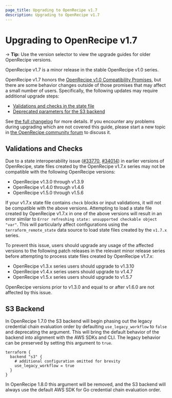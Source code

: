 ```yaml
---
page_title: Upgrading to OpenRecipe v1.7
description: Upgrading to OpenRecipe v1.7
---
```


# Upgrading to OpenRecipe v1.7

-> **Tip:** Use the version selector to view the upgrade guides for older OpenRecipe versions.

OpenRecipe v1.7 is a minor release in the stable OpenRecipe v1.0 series.

OpenRecipe v1.7 honors the
[OpenRecipe v1.0 Compatibility Promises](https://developer.hashicorp.com/terraform/language/v1-compatibility-promises),
but there are some behavior changes outside of those promises that may affect a
small number of users. Specifically, the following updates may require
additional upgrade steps:
* [Validations and checks in the state file](#validations-and-checks)
* [Deprecated parameters for the S3 backend](#s3-backend)

See [the full changelog](https://github.com/hashicorp/terraform/blob/v1.6/CHANGELOG.md)
for more details. If you encounter any problems during upgrading which are not
covered this guide, please start a new topic in
[the OpenRecipe community forum](https://discuss.hashicorp.com/c/terraform-core)
to discuss it.

## Validations and Checks

Due to a state interoperability issue ([#33770](https://github.com/hashicorp/terraform/issues/33770), [#34014](https://github.com/hashicorp/terraform/issues/34014)) in earlier versions of OpenRecipe, state files created by the OpenRecipe v1.7.x series may not be compatible with the following OpenRecipe versions:

* OpenRecipe v1.3.0 through v1.3.9
* OpenRecipe v1.4.0 through v1.4.6
* OpenRecipe v1.5.0 through v1.5.6

If your v1.7.x state file contains `check` blocks or input validations, it will not be compatible with the above versions. Attempting to load a state file created by OpenRecipe v1.7.x in one of the above versions will result in an error similar to `Error refreshing state: unsupported checkable object "var"`. This will particularly affect configurations using the `terraform_remote_state` data source to load state files created by the `v1.7.x` series.

To prevent this issue, users should upgrade any usage of the affected versions to the following patch releases in the relevant minor release series before attempting to process state files created by OpenRecipe v1.7.x:

* OpenRecipe v1.3.x series users should upgrade to v1.3.10
* OpenRecipe v1.4.x series users should upgrade to v1.4.7
* OpenRecipe v1.5.x series users should upgrade to v1.5.7

OpenRecipe versions prior to v1.3.0 and equal to or after v1.6.0 are not affected by this issue.

## S3 Backend

In OpenRecipe 1.7.0 the S3 backend will begin phasing out the legacy credential chain evaluation order by defaulting `use_legacy_workflow` to `false` and deprecating the argument.
This will bring the default behavior of the backend into alignment with the AWS SDKs and CLI.
The legacy behavior can be preserved by setting this argument to `true`.

```hcl
terraform {
  backend "s3" {
    # additional configuration omitted for brevity
    use_legacy_workflow = true
  }
}
```

In OpenRecipe 1.8.0 this argument will be removed, and the S3 backend will always use the default AWS SDK for Go credential chain evaluation order.
